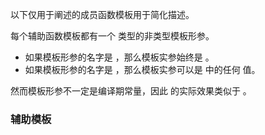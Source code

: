 {{cpp/ranges/concat_view/iterator/title|''satisfy'', ''prev'', ''advance-fwd'', ''advance-bwd''}}
{{cpp/ranges/concat_view/navbar}}

以下仅用于阐述的成员函数模板用于简化描述。

每个辅助函数模板都有一个 {{lc|std::size_t}} 类型的非类型模板形参。
* 如果模板形参的名字是 {{c|N}}，那么模板实参始终是 {{box|{{rlpsi|/#it_}}{{sep}}{{c/core|.index()}}}}。
* 如果模板形参的名字是 {{c|I}}，那么模板实参可以是 {{range|0|sizeof...(Views)}} 中的任何 {{lc|std::size_t}} 值。

然而模板形参不一定是编译期常量，因此 {{box|{{tti|helper}}{{sep}}{{c/core|&lt;non_const&gt;(/* 实参 */)}}}} 的实际效果类似于 {{box|
{{c/core|1=if (non_const == 0)}}&lt;br&gt;
{{nbspt|4}}{{tti|helper}}{{sep}}{{c/core|&lt;0&gt;(/* 实参 */);}}&lt;br&gt;
{{c/core|1=else if (non_const == 1)}}&lt;br&gt;
{{nbspt|4}}{{tti|helper}}{{sep}}{{c/core|&lt;1&gt;(/* 实参 */);}}&lt;br&gt;
{{c/core|/* 其他索引 */}}&lt;br&gt;
{{c/core|1=else if (non_const == (sizeof...(Views) - 1))}}&lt;br&gt;
{{nbspt|4}}{{tti|helper}}{{sep}}{{c/core|&lt;sizeof...(Views) - 1&gt;(/* 实参 */);}}&lt;br&gt;
}}。

===辅助模板===
{{member|迷你辅助模板|2=
{{dcl begin}}
{{dcla|num=1|anchor=get-iter|expos=yes|
template&lt; std::size_t N &gt;
constexpr auto /*get-iter*/();
}}
{{dcla|num=2|anchor=get-view|expos=yes|
template&lt; std::size_t I &gt;
constexpr auto /*get-view*/();
}}
{{dcla|num=3|anchor=get-begin|expos=yes|
template&lt; std::size_t I &gt;
constexpr auto /*get-begin*/();
}}
{{dcla|num=4|anchor=get-end|expos=yes|
template&lt; std::size_t I &gt;
constexpr auto /*get-end*/();
}}
{{dcla|num=5|anchor=to-underlying-diff-type|expos=yes|
template&lt; std::size_t N &gt;
constexpr auto /*to-underlying-diff-type*/( difference_type value );
}}
{{dcl end}}

迷你辅助模板简化了主辅助模板和成员函数的描述。C++ 标准文档并未包含这些模板。

@1@ 获取 {{rlpsi|/#it_}} 包含的底层迭代器。
@@ 返回 {{box|{{ltt std|cpp/utility/variant/get}}{{c/core|&lt;N&gt;(}}{{rlpsi|/#it_}}{{sep}}{{c/core|)}}}}。

@2@ 获取父 {{tt|concat_view}} 的第 {{c|I}} 个视图。
@@ 返回 {{box|{{ltt std|cpp/utility/tuple/get}}{{c/core|&lt;I&gt;(}}{{rlpsi|/#parent_}}{{sep}}{{c/core|-&gt;}}{{lsi|cpp/ranges/concat_view#views_}}{{sep}}{{c/core|)}}}}。

@3@ 获取指向父 {{tt|concat_view}} 的第 {{c|I}} 个视图开头的迭代器。
@@ 返回 {{box|{{c/core|ranges::begin(}}{{tti|get-view}}{{sep}}{{c/core|&lt;I&gt;())}}}}。

@4@ 获取父 {{tt|concat_view}} 的第 {{c|I}} 个视图的尾后迭代器或哨位。
@@ 返回 {{box|{{c/core|ranges::end(}}{{tti|get-view}}{{sep}}{{c/core|&lt;I&gt;())}}}}。

@5@ 将 {{c|value}} 转换到 {{rlpsi|/#it_}} 包含的底层迭代器的差类型。
@@ 返回 {{box|{{c/core|static_cast&lt;std::iter_difference_t&lt;std::variant_alternative_t&lt;I,}}{{nbspt}}{{rlpsi|/#base-iter}}{{sep}}{{c/core|&gt;&gt;&gt;(value)}}}}。
}}

{{anchor|satisfy}}
{{member|{{small|std::ranges::concat_view::''iterator''::}}''satisfy''&lt;N&gt;|2=
{{dcl begin}}
{{dcla|expos=yes|
template&lt; size_t N &gt;
constexpr void /*satisfy*/();
}}
{{dcl end}}

调整 {{rlpsi|/#it_}} 的当前（全局）位置。
* 如果 {{c|N}} 是 {{c|sizeof...(Views) - 1}}，那么什么也不做。
* 否则等价于 {{box|{{c/core|if (}}{{lsi|#get-iter}}{{sep}}{{c/core|1=&lt;N&gt;() ==}}{{nbspt}}{{lsi|#get-end}}{{sep}}{{c/core|&lt;N&gt;())}}&lt;br&gt;{{c/core|{}}&lt;br&gt;{{nbspt|4}}{{rlpsi|/#it_}}{{sep}}{{c/core|.template emplace&lt;N + 1&gt;(}}{{lsi|#get-begin}}{{sep}}{{c/core|&lt;N + 1&gt;());}}&lt;br&gt;{{nbspt|4}}{{tti|satisfy}}{{sep}}{{c/core|&lt;N + 1&gt;();}}&lt;br&gt;{{c/core|}&lt;!----&gt;}}}}。
}}

{{anchor|prev}}
{{member|{{small|std::ranges::concat_view::''iterator''::}}''prev''&lt;N&gt;|2=
{{dcl begin}}
{{dcla|expos=yes|
template&lt; size_t N &gt;
constexpr void /*prev*/();
}}
{{dcl end}}

将 {{rlpsi|/#it_}} 移动到上一位置。
* 如果 {{c|N}} 是 {{c|0}}，那么等价于 {{box|{{c/core|--}}{{lsi|#get-iter}}{{sep}}{{c/core|&lt;0&gt;();}}}}。
* 否则等价于 {{box|{{c/core|if (}}{{lsi|#get-iter}}{{sep}}{{c/core|1=&lt;N&gt;() ==}}{{nbspt}}{{lsi|#get-begin}}{{sep}}{{c/core|&lt;N&gt;())}}&lt;br&gt;{{c/core|{}}&lt;br&gt;{{nbspt|4}}{{rlpsi|/#it_}}{{sep}}{{c/core|.template emplace&lt;N - 1&gt;(}}{{lsi|#get-end}}{{sep}}{{c/core|&lt;N - 1&gt;());}}&lt;br&gt;{{nbspt|4}}{{tti|prev}}{{sep}}{{c/core|&lt;N - 1&gt;();}}&lt;br&gt;{{c/core|}&lt;!----&gt;}}&lt;br&gt;{{c/core|else}}&lt;br&gt;{{nbspt|4}}{{c/core|--}}{{lsi|#get-iter}}{{sep}}{{c/core|&lt;0&gt;();}}}}。
}}

{{anchor|advance-fwd}}
{{member|{{small|std::ranges::concat_view::''iterator''::}}''advance-fwd''&lt;N&gt;|2=
{{dcl begin}}
{{dcla|expos=yes|
template&lt; size_t N &gt;
constexpr void /*advance-fwd*/( difference_type offset,
                                difference_type steps );
}}
{{dcl end}}

将当前（全局）位置前进 {{c|steps}} 步。
* 如果 {{c|N}} 是 {{c|sizeof...(Views) - 1}}，那么等价于 {{box|{{lsi|#get-iter}}{{sep}}{{c/core|1=&lt;N&gt;() +=}}{{nbspt}}{{lsi|#to-underlying-diff-type}}{{sep}}{{c/core|(steps);}}}}。
* 否则等价于 {{box|{{c/core|1=auto n_size = ranges::distance(}}{{lsi|#get-view}}{{sep}}{{c/core|&lt;N&gt;()));}}&lt;br&gt;{{c/core|if (offset + steps &lt; n_size)}}&lt;br&gt;{{nbspt|4}}{{lsi|#get-iter}}{{sep}}{{c/core|1=&lt;N&gt;() +=}}{{nbspt}}{{lsi|#to-underlying-diff-type}}{{sep}}{{c/core|(steps);}}&lt;br&gt;{{c/core|else}}&lt;br&gt;{{c/core|{}}&lt;br&gt;{{nbspt|4}}{{rlpsi|/#it_}}{{sep}}{{c/core|.template emplace&lt;N + 1&gt;(}}{{lsi|#get-begin}}{{sep}}{{c/core|&lt;N + 1&gt;());}}&lt;br&gt;{{nbspt|4}}{{tti|advance-fwd}}{{sep}}{{c/core|&lt;N + 1&gt;(0, offset + steps - n_size);}}&lt;br&gt;{{c/core|}&lt;!----&gt;}}}}。

===参数===
{{par begin}}
{{par|offset|当前（全局）位置到 {{rlpsi|/#it_}} 当前指向的元素的所属范围开头的距离}}
{{par|steps|要前进的步数}}
{{par end}}
}}

{{anchor|advance-bwd}}
{{member|{{small|std::ranges::concat_view::''iterator''::}}''advance-bwd''&lt;N&gt;|2=
{{dcl begin}}
{{dcla|expos=yes|
template&lt; size_t N &gt;
constexpr void /*advance-bwd*/( difference_type offset,
                                difference_type steps );
}}
{{dcl end}}

将当前（全局）位置后退 {{c|steps}} 步。
* 如果 {{c|N}} 是 {{c|0}}，那么等价于 {{box|{{lsi|#get-iter}}{{sep}}{{c/core|1=&lt;N&gt;() -=}}{{nbspt}}{{lsi|#to-underlying-diff-type}}{{sep}}{{c/core|(steps);}}}}。
* 否则等价于 {{box|{{c/core|1=if (offset &gt;= steps)}}&lt;br&gt;{{nbspt|4}}{{lsi|#get-iter}}{{sep}}{{c/core|1=&lt;N&gt;() -=}}{{nbspt}}{{lsi|#to-underlying-diff-type}}{{sep}}{{c/core|(steps);}}&lt;br&gt;{{c/core|else}}&lt;br&gt;{{c/core|{}}&lt;br&gt;{{nbspt|4}}{{c/core|1=auto prev_size = ranges::distance(}}{{lsi|#get-view}}{{sep}}{{c/core|&lt;N - 1&gt;());}}&lt;br&gt;{{nbspt|4}}{{rlpsi|/#it_}}{{sep}}{{c/core|.template emplace&lt;N - 1&gt;(}}{{lsi|#get-end}}{{sep}}{{c/core|&lt;N - 1&gt;());}}&lt;br&gt;{{nbspt|4}}{{tti|advance-bwd}}{{sep}}{{c/core|&lt;N - 1&gt;(prev_size, steps - offset);}}&lt;br&gt;{{c/core|}&lt;!----&gt;}}}}。

===参数===
{{par begin}}
{{par|offset|当前（全局）位置到 {{rlpsi|/#it_}} 当前指向的元素的所属范围开头的距离}}
{{par|steps|要后退的步数}}
{{par end}}
}}

{{langlinks|de|en|es|ja|ru}}